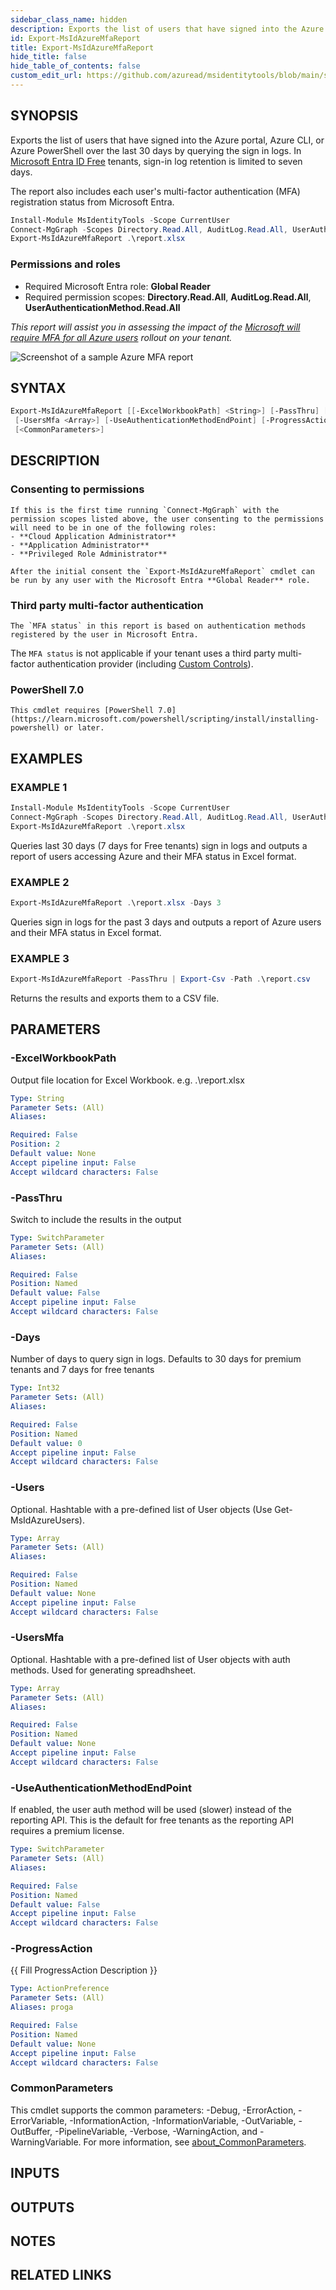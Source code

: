 ```yaml
---
sidebar_class_name: hidden
description: Exports the list of users that have signed into the Azure portal, Azure CLI, or Azure PowerShell over the last 30 days by querying the sign in logs.
id: Export-MsIdAzureMfaReport
title: Export-MsIdAzureMfaReport
hide_title: false
hide_table_of_contents: false
custom_edit_url: https://github.com/azuread/msidentitytools/blob/main/src/Export-MsIdAzureMfaReport.ps1
---
```


## SYNOPSIS

Exports the list of users that have signed into the Azure portal, Azure CLI, or Azure PowerShell over the last 30 days by querying the sign in logs.
In [Microsoft Entra ID Free](https://learn.microsoft.com/entra/identity/monitoring-health/reference-reports-data-retention#activity-reports) tenants, sign-in log retention is limited to seven days.

The report also includes each user's multi-factor authentication (MFA) registration status from Microsoft Entra.

```powershell
Install-Module MsIdentityTools -Scope CurrentUser
Connect-MgGraph -Scopes Directory.Read.All, AuditLog.Read.All, UserAuthenticationMethod.Read.All
Export-MsIdAzureMfaReport .\report.xlsx
```

### Permissions and roles

- Required Microsoft Entra role: **Global Reader**
- Required permission scopes: **Directory.Read.All**, **AuditLog.Read.All**, **UserAuthenticationMethod.Read.All**


*This report will assist you in assessing the impact of the [Microsoft will require MFA for all Azure users](https://techcommunity.microsoft.com/t5/core-infrastructure-and-security/microsoft-will-require-mfa-for-all-azure-users/ba-p/4140391) rollout on your tenant.*

![Screenshot of a sample Azure MFA report](../assets/export-msidazuremfareport-sample.png)

## SYNTAX

```powershell
Export-MsIdAzureMfaReport [[-ExcelWorkbookPath] <String>] [-PassThru] [-Days <Int32>] [-Users <Array>]
 [-UsersMfa <Array>] [-UseAuthenticationMethodEndPoint] [-ProgressAction <ActionPreference>]
 [<CommonParameters>]
```

## DESCRIPTION

### Consenting to permissions
    If this is the first time running `Connect-MgGraph` with the permission scopes listed above, the user consenting to the permissions will need to be in one of the following roles:
    - **Cloud Application Administrator**
    - **Application Administrator**
    - **Privileged Role Administrator**

    After the initial consent the `Export-MsIdAzureMfaReport` cmdlet can be run by any user with the Microsoft Entra **Global Reader** role.

### Third party multi-factor authentication

    The `MFA status` in this report is based on authentication methods registered by the user in Microsoft Entra.
The `MFA status` is not applicable if your tenant uses a third party multi-factor authentication provider (including [Custom Controls](https://learn.microsoft.com/entra/identity/conditional-access/controls)).

### PowerShell 7.0

    This cmdlet requires [PowerShell 7.0](https://learn.microsoft.com/powershell/scripting/install/installing-powershell) or later.

## EXAMPLES

### EXAMPLE 1

```powershell
Install-Module MsIdentityTools -Scope CurrentUser
Connect-MgGraph -Scopes Directory.Read.All, AuditLog.Read.All, UserAuthenticationMethod.Read.All
Export-MsIdAzureMfaReport .\report.xlsx
```

Queries last 30 days (7 days for Free tenants) sign in logs and outputs a report of users accessing Azure and their MFA status in Excel format.

### EXAMPLE 2

```powershell
Export-MsIdAzureMfaReport .\report.xlsx -Days 3
```

Queries sign in logs for the past 3 days and outputs a report of Azure users and their MFA status in Excel format.

### EXAMPLE 3

```powershell
Export-MsIdAzureMfaReport -PassThru | Export-Csv -Path .\report.csv
```

Returns the results and exports them to a CSV file.

## PARAMETERS

### -ExcelWorkbookPath

Output file location for Excel Workbook.
e.g.
.\report.xlsx

```yaml
Type: String
Parameter Sets: (All)
Aliases:

Required: False
Position: 2
Default value: None
Accept pipeline input: False
Accept wildcard characters: False
```

### -PassThru

Switch to include the results in the output

```yaml
Type: SwitchParameter
Parameter Sets: (All)
Aliases:

Required: False
Position: Named
Default value: False
Accept pipeline input: False
Accept wildcard characters: False
```

### -Days

Number of days to query sign in logs.
Defaults to 30 days for premium tenants and 7 days for free tenants

```yaml
Type: Int32
Parameter Sets: (All)
Aliases:

Required: False
Position: Named
Default value: 0
Accept pipeline input: False
Accept wildcard characters: False
```

### -Users

Optional.
Hashtable with a pre-defined list of User objects (Use Get-MsIdAzureUsers).

```yaml
Type: Array
Parameter Sets: (All)
Aliases:

Required: False
Position: Named
Default value: None
Accept pipeline input: False
Accept wildcard characters: False
```

### -UsersMfa

Optional.
Hashtable with a pre-defined list of User objects with auth methods.
Used for generating spreadhsheet.

```yaml
Type: Array
Parameter Sets: (All)
Aliases:

Required: False
Position: Named
Default value: None
Accept pipeline input: False
Accept wildcard characters: False
```

### -UseAuthenticationMethodEndPoint

If enabled, the user auth method will be used (slower) instead of the reporting API.
This is the default for free tenants as the reporting API requires a premium license.

```yaml
Type: SwitchParameter
Parameter Sets: (All)
Aliases:

Required: False
Position: Named
Default value: False
Accept pipeline input: False
Accept wildcard characters: False
```

### -ProgressAction

\{\{ Fill ProgressAction Description \}\}

```yaml
Type: ActionPreference
Parameter Sets: (All)
Aliases: proga

Required: False
Position: Named
Default value: None
Accept pipeline input: False
Accept wildcard characters: False
```

### CommonParameters

This cmdlet supports the common parameters: -Debug, -ErrorAction, -ErrorVariable, -InformationAction, -InformationVariable, -OutVariable, -OutBuffer, -PipelineVariable, -Verbose, -WarningAction, and -WarningVariable. For more information, see [about_CommonParameters](http://go.microsoft.com/fwlink/?LinkID=113216).

## INPUTS

## OUTPUTS

## NOTES

## RELATED LINKS

